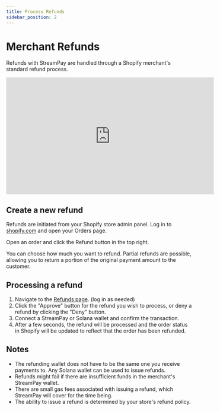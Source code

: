 ```yaml
---
title: Process Refunds
sidebar_position: 2
---
```


# Merchant Refunds

Refunds with StreamPay are handled through a Shopify merchant's standard refund process.

<iframe
    width="560"
    height="315"
    src="https://www.youtube.com/embed/BvpdBJk3zGE"
    title="YouTube video player"
    frameborder="0"
    allow="accelerometer; autoplay; clipboard-write; encrypted-media; gyroscope; picture-in-picture; web-share"
    allowfullscreen
></iframe>

## Create a new refund

Refunds are initiated from your Shopify store admin panel. Log in to [shopify.com](http://shopify.com) and open your Orders page.

Open an order and click the Refund button in the top right.

You can choose how much you want to refund. Partial refunds are possible, allowing you to return a portion of the original payment amount to the customer.

## Processing a refund

1. Navigate to the [Refunds page](https://merchant.streampayments.app/refunds). (log in as needed)
2. Click the "Approve" button for the refund you wish to process, or deny a refund by clicking the "Deny" button.
3. Connect a StreamPay or Solana wallet and confirm the transaction.
4. After a few seconds, the refund will be processed and the order status in Shopify will be updated to reflect that the order has been refunded.

## Notes

-   The refunding wallet does not have to be the same one you receive payments to. Any Solana wallet can be used to issue refunds.
-   Refunds might fail if there are insufficient funds in the merchant's StreamPay wallet.
-   There are small gas fees associated with issuing a refund, which StreamPay will cover for the time being.
-   The ability to issue a refund is determined by your store's refund policy.
